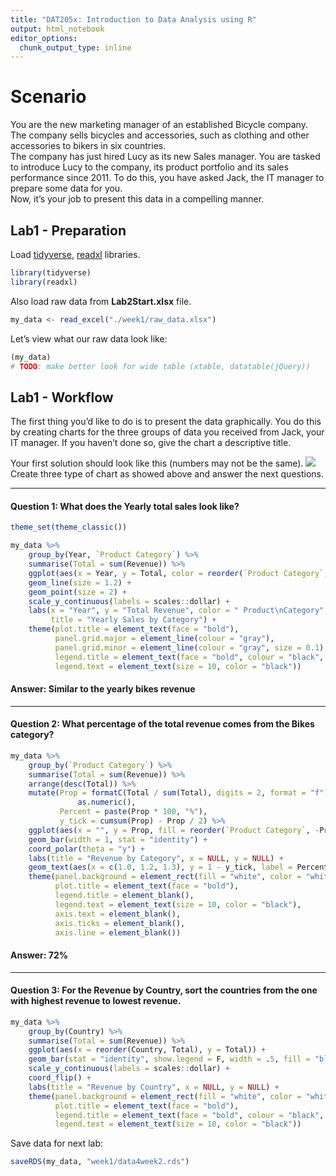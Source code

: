 ```yaml
---
title: "DAT205x: Introduction to Data Analysis using R"
output: html_notebook
editor_options: 
  chunk_output_type: inline
---
```

# Scenario
You are the new marketing manager of an established Bicycle company. The company
sells bicycles and accessories, such as clothing and other accessories to bikers
in six countries.  
The company has just hired Lucy as its new Sales manager. You are tasked to
introduce Lucy to the company, its product portfolio and its sales performance
since 2011. To do this, you have asked Jack, the IT manager to prepare some data
for you.   
Now, it's your job to present this data in a compelling manner.  

## Lab1 - Preparation  
Load [tidyverse](https://www.tidyverse.org), [readxl](https://cran.r-project.org/web/packages/readxl/index.html) libraries.
```r
library(tidyverse)
library(readxl)
```
Also load raw data from **Lab2Start.xlsx** file.
```r
my_data <- read_excel("./week1/raw_data.xlsx")
```
Let's view what our raw data look like:  
```r
(my_data)
# TODO: make better look for wide table (xtable, datatable(jQuery))
```

## Lab1 - Workflow  
The first thing you'd like to do is to present the data graphically. You do this
by creating charts for the three groups of data you received from Jack, your IT
manager. If you haven't done so, give the chart a descriptive title.  

Your first solution should look like this (numbers may not be the same).
![](https://prod-edxapp.edx-cdn.org/assets/courseware/v1/6d5311d2f9935b5128c6880f13e980d2/asset-v1:Microsoft+DAT205x+3T2016+type@asset+block/lab1x.PNG)
Create three type of chart as showed above and answer the next questions.  

---

#### **Question 1:** What does the Yearly total sales look like?  
```r
theme_set(theme_classic())

my_data %>%
    group_by(Year, `Product Category`) %>%
    summarise(Total = sum(Revenue)) %>%
    ggplot(aes(x = Year, y = Total, color = reorder(`Product Category`, -Total))) +
    geom_line(size = 1.2) +
    geom_point(size = 2) +
    scale_y_continuous(labels = scales::dollar) +
    labs(x = "Year", y = "Total Revenue", color = " Product\nCategory",
         title = "Yearly Sales by Category") +
    theme(plot.title = element_text(face = "bold"),
          panel.grid.major = element_line(colour = "gray"),
          panel.grid.minor = element_line(colour = "gray", size = 0.1),
          legend.title = element_text(face = "bold", colour = "black", size = 12),
          legend.text = element_text(size = 10, color = "black"))
```

#### **Answer:** Similar to the yearly bikes revenue   

---

#### **Question 2:** What percentage of the total revenue comes from the Bikes category?   
```r
my_data %>%
    group_by(`Product Category`) %>%
    summarise(Total = sum(Revenue)) %>%
    arrange(desc(Total)) %>%
    mutate(Prop = formatC(Total / sum(Total), digits = 2, format = "f") %>%
               as.numeric(),
           Percent = paste(Prop * 100, "%"),
           y_tick = cumsum(Prop) - Prop / 2) %>%
    ggplot(aes(x = "", y = Prop, fill = reorder(`Product Category`, -Prop))) +
    geom_bar(width = 1, stat = "identity") +
    coord_polar(theta = "y") +
    labs(title = "Revenue by Category", x = NULL, y = NULL) +
    geom_text(aes(x = c(1.0, 1.2, 1.3), y = 1 - y_tick, label = Percent), size = 5) +
    theme(panel.background = element_rect(fill = "white", color = "white"),
          plot.title = element_text(face = "bold"),
          legend.title = element_blank(),
          legend.text = element_text(size = 10, color = "black"),
          axis.text = element_blank(),
          axis.ticks = element_blank(),
          axis.line = element_blank())
```

#### **Answer:** 72%  

---

#### **Question 3:** For the Revenue by Country, sort the countries from the one with highest revenue to lowest revenue.   
```r
my_data %>%
    group_by(Country) %>%
    summarise(Total = sum(Revenue)) %>%
    ggplot(aes(x = reorder(Country, Total), y = Total)) +
    geom_bar(stat = "identity", show.legend = F, width = .5, fill = "blue") +
    scale_y_continuous(labels = scales::dollar) +
    coord_flip() +
    labs(title = "Revenue by Country", x = NULL, y = NULL) +
    theme(panel.background = element_rect(fill = "white", color = "white"),
          plot.title = element_text(face = "bold"),
          legend.title = element_text(face = "bold", colour = "black", size = 12),
          legend.text = element_text(size = 10, color = "black"))
```
Save data for next lab:
```r
saveRDS(my_data, "week1/data4week2.rds")
```